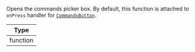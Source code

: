 Opens the commands picker box. By default, this function is attached to `onPress` handler for [`CommandsButton`](../../../core-components/channel.mdx#commandsbutton).

| Type     |
| -------- |
| function |
